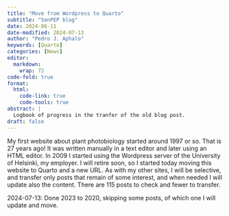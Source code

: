 ```yaml
---
title: "Move from Wordpress to Quarto"
subtitle: "SenPEP blog"
date: 2024-06-11
date-modified: 2024-07-13
author: "Pedro J. Aphalo"
keywords: [Quarto]
categories: [News]
editor: 
  markdown: 
    wrap: 72
code-fold: true
format:
  html: 
    code-link: true
    code-tools: true
abstract: |
  Logbook of progress in the tranfer of the old blog post.
draft: false
---
```


My first website about plant photobiology started around 1997 or so. That is
27 years ago! It was written manually in a text editor and later using an HTML
editor. In 2009 I started using the Wordpress server of the University of
Helsinki, my employer. I will retire soon, so I started today moving this
website to Quarto and a new URL. As with my other sites, I will be selective,
and transfer only posts that remain of some interest, and when needed I will
update also the content. There are 115 posts to check and fewer to transfer.

2024-07-13: Done 2023 to 2020, skipping some posts, of which one I will update and move.

